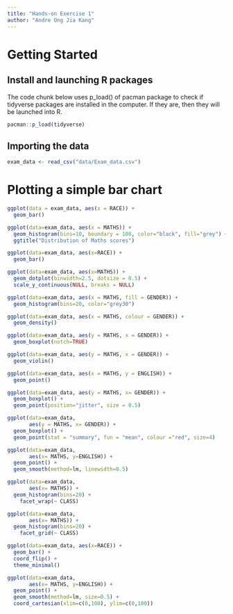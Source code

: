 ```yaml
---
title: "Hands-on Exercise 1"
author: "Andre Ong Jia Kang"
---
```


# Getting Started

## Install and launching R packages

The code chunk below uses p_load() of pacman package to check if tidyverse packages are installed in the computer. If they are, then they will be launched into R.

```r
pacman::p_load(tidyverse)
```

## Importing the data

```r
exam_data <- read_csv("data/Exam_data.csv")

```

# Plotting a simple bar chart

```r
ggplot(data = exam_data, aes(x = RACE)) +
  geom_bar()
```

```r
ggplot(data=exam_data, aes(x = MATHS)) +
  geom_histogram(bins=10, boundary = 100, color="black", fill="grey") +
  ggtitle("Distribution of Maths scores")
```
```r
ggplot(data=exam_data, aes(x=RACE)) +
  geom_bar()
```
```r
ggplot(data=exam_data, aes(x=MATHS)) +
  geom_dotplot(binwidth=2.5, dotsize = 0.5) +
  scale_y_continuous(NULL, breaks = NULL)
```
```r
ggplot(data=exam_data, aes(x = MATHS, fill = GENDER)) +
  geom_histogram(bins=20, color="grey30")
```
```r
ggplot(data=exam_data, aes(x = MATHS, colour = GENDER)) +
  geom_density()
```
```r
ggplot(data=exam_data, aes(y = MATHS, x = GENDER)) +
  geom_boxplot(notch=TRUE)
```
```r
ggplot(data=exam_data, aes(y = MATHS, x = GENDER)) +
  geom_violin()
```
```r
ggplot(data=exam_data, aes(x = MATHS, y = ENGLISH)) +
  geom_point()
```
```r
ggplot(data=exam_data, aes(y = MATHS, x= GENDER)) +
  geom_boxplot() +                    
  geom_point(position="jitter", size = 0.5)        
```
```r
ggplot(data=exam_data, 
       aes(y = MATHS, x= GENDER)) +
  geom_boxplot() +
  geom_point(stat = "summary", fun = "mean", colour ="red", size=4)               
```
```r
ggplot(data=exam_data, 
       aes(x= MATHS, y=ENGLISH)) +
  geom_point() +
  geom_smooth(method=lm, linewidth=0.5)         
```
```r
ggplot(data=exam_data, 
       aes(x= MATHS)) +
  geom_histogram(bins=20) +
    facet_wrap(~ CLASS)
```
```r
ggplot(data=exam_data, 
       aes(x= MATHS)) +
  geom_histogram(bins=20) +
    facet_grid(~ CLASS)
```
```r
ggplot(data=exam_data, aes(x=RACE)) +
  geom_bar() +
  coord_flip() +
  theme_minimal()
```
```r
ggplot(data=exam_data, 
       aes(x= MATHS, y=ENGLISH)) +
  geom_point() +
  geom_smooth(method=lm, size=0.5) +
  coord_cartesian(xlim=c(0,100), ylim=c(0,100))
```


